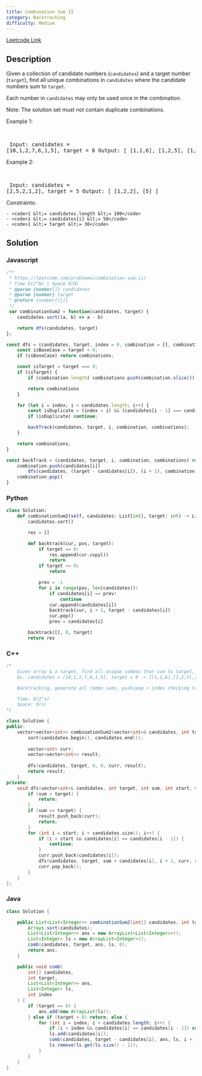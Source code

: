 ```yaml
---
title: Combination Sum II
category: Backtracking
difficulty: Medium
---
```


<Callout>

[Leetcode Link](https://leetcode.com/problems/combination-sum-ii)

</Callout>

## Description
Given a collection of candidate numbers (<code>candidates</code>) and a target number (<code>target</code>), find all unique combinations in <code>candidates</code> where the candidate numbers sum to <code>target</code>.

Each number in <code>candidates</code> may only be used once in the combination.

Note: The solution set must not contain duplicate combinations.

 
Example 1:

<br /><pre className="overflow-x-auto">
Input: candidates = [10,1,2,7,6,1,5], target = 8
Output: 
[
[1,1,6],
[1,2,5],
[1,7],
[2,6]
]
</pre>

Example 2:

<br /><pre className="overflow-x-auto">
Input: candidates = [2,5,2,1,2], target = 5
Output: 
[
[1,2,2],
[5]
]
</pre>

 
Constraints:


	- <code>1 &lt;= candidates.length &lt;= 100</code>
	- <code>1 &lt;= candidates[i] &lt;= 50</code>
	- <code>1 &lt;= target &lt;= 30</code>



## Solution

### Javascript
```javascript
/**
 * https://leetcode.com/problems/combination-sum-ii/
 * Time O(2^N) | Space O(N)
 * @param {number[]} candidates
 * @param {number} target
 * @return {number[][]}
 */
 var combinationSum2 = function(candidates, target) {
    candidates.sort((a, b) => a - b)

    return dfs(candidates, target)
};

const dfs = (candidates, target, index = 0, combination = [], combinations = []) => {
    const isBaseCase = target < 0;
    if (isBaseCase) return combinations;

    const isTarget = target === 0;
    if (isTarget) {
        if (combination.length) combinations.push(combination.slice());

        return combinations
    }

    for (let i = index; i < candidates.length; i++) {
        const isDuplicate = (index < i) && (candidates[i - 1] === candidates[i]);
        if (isDuplicate) continue;

        backTrack(candidates, target, i, combination, combinations);
    }

    return combinations;
}

const backTrack = (candidates, target, i, combination, combinations) => {
    combination.push(candidates[i])
        dfs(candidates, (target - candidates[i]), (i + 1), combination, combinations)
    combination.pop()
}

```
### Python
```python
class Solution:
    def combinationSum2(self, candidates: List[int], target: int) -> List[List[int]]:
        candidates.sort()

        res = []

        def backtrack(cur, pos, target):
            if target == 0:
                res.append(cur.copy())
                return
            if target <= 0:
                return

            prev = -1
            for i in range(pos, len(candidates)):
                if candidates[i] == prev:
                    continue
                cur.append(candidates[i])
                backtrack(cur, i + 1, target - candidates[i])
                cur.pop()
                prev = candidates[i]

        backtrack([], 0, target)
        return res

```
### C++
```cpp
/*
    Given array & a target, find all unique combos that sum to target, nums can only be used once
    Ex. candidates = [10,1,2,7,6,1,5], target = 8 -> [[1,1,6],[1,2,5],[1,7],[2,6]]

    Backtracking, generate all combo sums, push/pop + index checking to explore new combos

    Time: O(2^n)
    Space: O(n)
*/

class Solution {
public:
    vector<vector<int>> combinationSum2(vector<int>& candidates, int target) {
        sort(candidates.begin(), candidates.end());
        
        vector<int> curr;
        vector<vector<int>> result;
        
        dfs(candidates, target, 0, 0, curr, result);
        return result;
    }
private:
    void dfs(vector<int>& candidates, int target, int sum, int start, vector<int>& curr, vector<vector<int>>& result) {
        if (sum > target) {
            return;
        }
        if (sum == target) {
            result.push_back(curr);
            return;
        }
        for (int i = start; i < candidates.size(); i++) {
            if (i > start && candidates[i] == candidates[i - 1]) {
                continue;
            }
            curr.push_back(candidates[i]);
            dfs(candidates, target, sum + candidates[i], i + 1, curr, result);
            curr.pop_back();
        }
    }
};

```
### Java
```java
class Solution {

    public List<List<Integer>> combinationSum2(int[] candidates, int target) {
        Arrays.sort(candidates);
        List<List<Integer>> ans = new ArrayList<List<Integer>>();
        List<Integer> ls = new ArrayList<Integer>();
        comb(candidates, target, ans, ls, 0);
        return ans;
    }

    public void comb(
        int[] candidates,
        int target,
        List<List<Integer>> ans,
        List<Integer> ls,
        int index
    ) {
        if (target == 0) {
            ans.add(new ArrayList(ls));
        } else if (target < 0) return; else {
            for (int i = index; i < candidates.length; i++) {
                if (i > index && candidates[i] == candidates[i - 1]) continue;
                ls.add(candidates[i]);
                comb(candidates, target - candidates[i], ans, ls, i + 1);
                ls.remove(ls.get(ls.size() - 1));
            }
        }
    }
}

```


